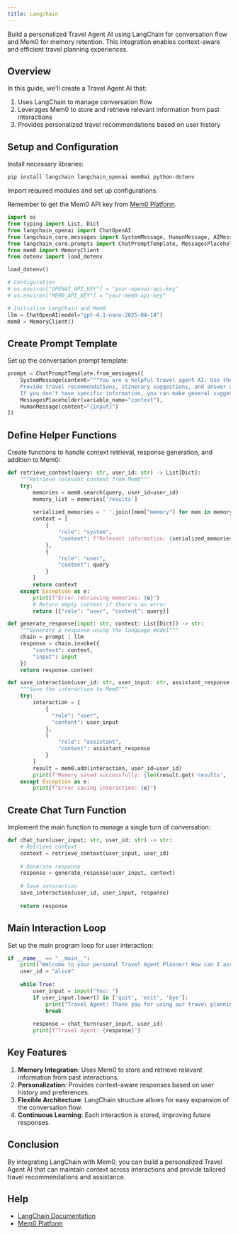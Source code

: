 ```yaml
---
title: Langchain
---
```


Build a personalized Travel Agent AI using LangChain for conversation flow and Mem0 for memory retention. This integration enables context-aware and efficient travel planning experiences.

## Overview

In this guide, we'll create a Travel Agent AI that:
1. Uses LangChain to manage conversation flow
2. Leverages Mem0 to store and retrieve relevant information from past interactions
3. Provides personalized travel recommendations based on user history

## Setup and Configuration

Install necessary libraries:

```bash
pip install langchain langchain_openai mem0ai python-dotenv
```

Import required modules and set up configurations:

<Note>Remember to get the Mem0 API key from [Mem0 Platform](https://app.mem0.ai).</Note>

```python
import os
from typing import List, Dict
from langchain_openai import ChatOpenAI
from langchain_core.messages import SystemMessage, HumanMessage, AIMessage
from langchain_core.prompts import ChatPromptTemplate, MessagesPlaceholder
from mem0 import MemoryClient
from dotenv import load_dotenv

load_dotenv()

# Configuration
# os.environ["OPENAI_API_KEY"] = "your-openai-api-key"
# os.environ["MEM0_API_KEY"] = "your-mem0-api-key"

# Initialize LangChain and Mem0
llm = ChatOpenAI(model="gpt-4.1-nano-2025-04-14")
mem0 = MemoryClient()
```

## Create Prompt Template

Set up the conversation prompt template:

```python
prompt = ChatPromptTemplate.from_messages([
    SystemMessage(content="""You are a helpful travel agent AI. Use the provided context to personalize your responses and remember user preferences and past interactions. 
    Provide travel recommendations, itinerary suggestions, and answer questions about destinations. 
    If you don't have specific information, you can make general suggestions based on common travel knowledge."""),
    MessagesPlaceholder(variable_name="context"),
    HumanMessage(content="{input}")
])
```

## Define Helper Functions

Create functions to handle context retrieval, response generation, and addition to Mem0:

```python
def retrieve_context(query: str, user_id: str) -> List[Dict]:
    """Retrieve relevant context from Mem0"""
    try:
        memories = mem0.search(query, user_id=user_id)
        memory_list = memories['results']
        
        serialized_memories = ' '.join([mem["memory"] for mem in memory_list])
        context = [
            {
                "role": "system", 
                "content": f"Relevant information: {serialized_memories}"
            },
            {
                "role": "user",
                "content": query
            }
        ]
        return context
    except Exception as e:
        print(f"Error retrieving memories: {e}")
        # Return empty context if there's an error
        return [{"role": "user", "content": query}]

def generate_response(input: str, context: List[Dict]) -> str:
    """Generate a response using the language model"""
    chain = prompt | llm
    response = chain.invoke({
        "context": context,
        "input": input
    })
    return response.content

def save_interaction(user_id: str, user_input: str, assistant_response: str):
    """Save the interaction to Mem0"""
    try:
        interaction = [
            {
              "role": "user",
              "content": user_input
            },
            {
                "role": "assistant",
                "content": assistant_response
            }
        ]
        result = mem0.add(interaction, user_id=user_id)
        print(f"Memory saved successfully: {len(result.get('results', []))} memories added")
    except Exception as e:
        print(f"Error saving interaction: {e}")
```

## Create Chat Turn Function

Implement the main function to manage a single turn of conversation:

```python
def chat_turn(user_input: str, user_id: str) -> str:
    # Retrieve context
    context = retrieve_context(user_input, user_id)
    
    # Generate response
    response = generate_response(user_input, context)
    
    # Save interaction
    save_interaction(user_id, user_input, response)
    
    return response
```

## Main Interaction Loop

Set up the main program loop for user interaction:

```python
if __name__ == "__main__":
    print("Welcome to your personal Travel Agent Planner! How can I assist you with your travel plans today?")
    user_id = "alice"
    
    while True:
        user_input = input("You: ")
        if user_input.lower() in ['quit', 'exit', 'bye']:
            print("Travel Agent: Thank you for using our travel planning service. Have a great trip!")
            break
        
        response = chat_turn(user_input, user_id)
        print(f"Travel Agent: {response}")
```

## Key Features

1. **Memory Integration**: Uses Mem0 to store and retrieve relevant information from past interactions.
2. **Personalization**: Provides context-aware responses based on user history and preferences.
3. **Flexible Architecture**: LangChain structure allows for easy expansion of the conversation flow.
4. **Continuous Learning**: Each interaction is stored, improving future responses.

## Conclusion

By integrating LangChain with Mem0, you can build a personalized Travel Agent AI that can maintain context across interactions and provide tailored travel recommendations and assistance.

## Help

- [LangChain Documentation](https://python.langchain.com/)
- [Mem0 Platform](https://app.mem0.ai/)

<Snippet file="get-help.mdx" />

